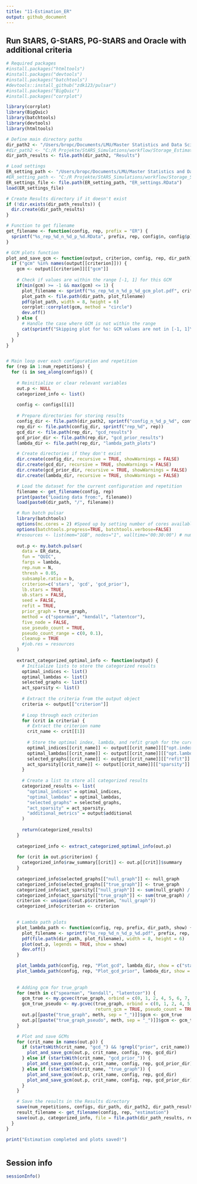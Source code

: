 ```yaml
---
title: "11-Estimation_ER"
output: github_document
---
```



## Run StARS, G-StARS, PG-StARS and Oracle with additional criteria
```r
# Required packages
#install.packages("htmltools")
#install.packages("devtools")
#install.packages("batchtools")
#devtools::install_github("zdk123/pulsar")
#install.packages("BigQuic")
#install.packages("corrplot")

library(corrplot)
library(BigQuic)
library(batchtools)
library(devtools)
library(htmltools)

# Define main directory paths
dir_path2 <- "/Users/bropc/Documents/LMU/Master Statistics and Data Science/Masterarbeit/R Master/StARS_Simulations/workflow/Storage_Estimation_ER/"
#dir_path2 <- "C:/R Projekte/StARS_Simulations/workflow/Storage_Estimation_ER"
dir_path_results <- file.path(dir_path2, "Results")

# Load settings
ER_setting_path <- "/Users/bropc/Documents/LMU/Master Statistics and Data Science/Masterarbeit/R Master/StARS_Simulations/workflow/Storage_Settings/"
#ER_setting_path <- "C:/R Projekte/StARS_Simulations/workflow/Storage_Settings/" 
ER_settings_file <- file.path(ER_setting_path, "ER_settings.RData")
load(ER_settings_file)

# Create Results directory if it doesn't exist
if (!dir.exists(dir_path_results)) {
  dir.create(dir_path_results)
}

# Function to get filename
get_filename <- function(config, rep, prefix = "ER") {
  sprintf("%s_rep_%d_n_%d_p_%d.RData", prefix, rep, config$n, config$p)
}

# GCM plots function
plot_and_save_gcm <- function(output, criterion, config, rep, dir_path) {
  if ("gcm" %in% names(output[[criterion]])) {
    gcm <- output[[criterion]][["gcm"]]
    
    # Check if values are within the range [-1, 1] for this GCM
    if(min(gcm) >= -1 && max(gcm) <= 1) {
      plot_filename <- sprintf("%s_rep_%d_n_%d_p_%d_gcm_plot.pdf", criterion, rep, config$n, config$p)
      plot_path <- file.path(dir_path, plot_filename)
      pdf(plot_path, width = 8, height = 6)
      corrplot::corrplot(gcm, method = "circle")
      dev.off()
    } else {
      # Handle the case where GCM is not within the range
      cat(sprintf("Skipping plot for %s: GCM values are not in [-1, 1]\n", criterion))
    }
  }
}


# Main loop over each configuration and repetition
for (rep in 1:num_repetitions) {
  for (i in seq_along(configs)) {
    
    # Reinitialize or clear relevant variables
    out.p <- NULL
    categorized_info <- list()
    
    config <- configs[[i]]
    
    # Prepare directories for storing results
    config_dir <- file.path(dir_path2, sprintf("config_n_%d_p_%d", config$n, config$p))
    rep_dir <- file.path(config_dir, sprintf("rep_%d", rep))
    gcd_dir <- file.path(rep_dir, "gcd_results")
    gcd_prior_dir <- file.path(rep_dir, "gcd_prior_results")
    lambda_dir <- file.path(rep_dir, "lambda_path_plots")

    # Create directories if they don't exist
    dir.create(config_dir, recursive = TRUE, showWarnings = FALSE)
    dir.create(gcd_dir, recursive = TRUE, showWarnings = FALSE)
    dir.create(gcd_prior_dir, recursive = TRUE, showWarnings = FALSE)
    dir.create(lambda_dir, recursive = TRUE, showWarnings = FALSE)

    # Load the dataset for the current configuration and repetition
    filename <- get_filename(config, rep)
    print(paste("Loading data from:", filename))
    load(paste0(dir_path, "/", filename))

    # Run batch pulsar
    library(batchtools)
    options(mc.cores = 2) #Speed up by setting number of cores available
    options(batchtools.progress=TRUE, batchtools.verbose=FALSE)
    #resources <- list(mem="1GB", nodes="1", walltime="00:30:00") # number of computers or servers you are requesting for your job
    
    out.p <- my.batch.pulsar(
      data = ER_data, 
      fun = "QUIC", 
      fargs = lambda, 
      rep.num = N,
      thresh = 0.05,
      subsample.ratio = b,
      criterion=c('stars', 'gcd', 'gcd_prior'), 
      lb.stars = TRUE, 
      ub.stars = FALSE, 
      seed = FALSE,
      refit = TRUE,
      prior_graph = true_graph,
      method = c("spearman", "kendall", "latentcor"),
      five_node = FALSE,
      use_pseudo_count = TRUE, 
      pseudo_count_range = c(0, 0.1),
      cleanup = TRUE
      #job.res = resources
    )
  
    extract_categorized_optimal_info <- function(output) {
      # Initialize lists to store the categorized results
      optimal_indices <- list()
      optimal_lambdas <- list()
      selected_graphs <- list()
      act_sparsity <- list()
    
      # Extract the criteria from the output object
      criteria <- output[["criterion"]]
    
      # Loop through each criterion
      for (crit in criteria) {
        # Extract the criterion name
        crit_name <- crit[[1]]
    
        # Store the optimal index, lambda, and refit graph for the current criterion
        optimal_indices[[crit_name]] <- output[[crit_name]][["opt.index"]]
        optimal_lambdas[[crit_name]] <- output[[crit_name]][["opt.lambda"]]
        selected_graphs[[crit_name]] <- output[[crit_name]][["refit"]]
        act_sparsity[[crit_name]] <- output[[crit_name]][["sparsity"]]
      }
    
      # Create a list to store all categorized results
      categorized_results <- list(
        "optimal_indices" = optimal_indices,
        "optimal_lambdas" = optimal_lambdas,
        "selected_graphs" = selected_graphs,
        "act_sparsity" = act_sparsity,
        "additional_metrics" = output$additional
      )
    
      return(categorized_results)
    }
    
    categorized_info <- extract_categorized_optimal_info(out.p)
    
    for (crit in out.p$criterion) {
      categorized_info$raw_summary[[crit]] <- out.p[[crit]]$summary
    }
    
    categorized_info$selected_graphs[["null_graph"]] <- null_graph
    categorized_info$selected_graphs[["true_graph"]] <- true_graph
    categorized_info$act_sparsity[["null_graph"]] <- sum(null_graph) / (config$p * (config$p - 1))
    categorized_info$act_sparsity[["true_graph"]] <- sum(true_graph) / (config$p * (config$p - 1))
    criterion <- unique(c(out.p$criterion, "null_graph"))
    categorized_info$criterion <- criterion
    

    # Lambda path plots
    plot_lambda_path <- function(config, rep, prefix, dir_path, show) {
      plot_filename <- sprintf("%s_rep_%d_n_%d_p_%d.pdf", prefix, rep, config$n, config$p)
      pdf(file.path(dir_path, plot_filename), width = 8, height = 6)
      plot(out.p, legends = TRUE, show = show)
      dev.off()
    }

    plot_lambda_path(config, rep, "Plot_gcd", lambda_dir, show = c("stars", "gcd"))
    plot_lambda_path(config, rep, "Plot_gcd_prior", lambda_dir, show = c("stars", "gcd_prior"))
    
    
    # Adding gcm for true_graph 
    for (meth in c("spearman", "kendall", "latentcor")) {
      gcm_true <- my.gcvec(true_graph, orbind = c(0, 1, 2, 4, 5, 6, 7, 8, 9, 10, 11)+1, method = meth, return_gcm = TRUE)
      gcm_true_pseudo <- my.gcvec(true_graph, orbind = c(0, 1, 2, 4, 5, 6, 7, 8, 9, 10, 11)+1, method = meth,
                                  return_gcm = TRUE, pseudo_count = TRUE, pseudo_count_range = c(0, 0.1))
      out.p[[paste("true_graph", meth, sep = "_")]]$gcm <- gcm_true
      out.p[[paste("true_graph_pseudo", meth, sep = "_")]]$gcm <- gcm_true_pseudo
    }

    # Plot and save GCMs
    for (crit_name in names(out.p)) {
      if (startsWith(crit_name, "gcd_") && !grepl("prior", crit_name)) {
        plot_and_save_gcm(out.p, crit_name, config, rep, gcd_dir)
      } else if (startsWith(crit_name, "gcd_prior_")) {
        plot_and_save_gcm(out.p, crit_name, config, rep, gcd_prior_dir)
      } else if (startsWith(crit_name, "true_graph")) {
        plot_and_save_gcm(out.p, crit_name, config, rep, gcd_dir)
        plot_and_save_gcm(out.p, crit_name, config, rep, gcd_prior_dir)
      }
    }

    # Save the results in the Results directory
    save(num_repetitions, configs, dir_path, dir_path2, dir_path_results, file = ER_settings_file)
    result_filename <- get_filename(config, rep, "estimation")
    save(out.p, categorized_info, file = file.path(dir_path_results, result_filename))
  }
}

print("Estimation completed and plots saved!")



```


## Session info
```r
sessionInfo()
```
